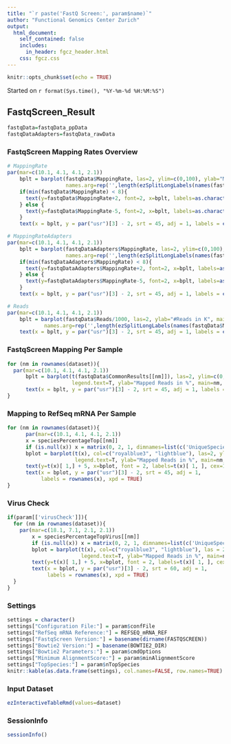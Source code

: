 ```yaml
---
title: "`r paste('FastQ Screen:', param$name)`"
author: "Functional Genomics Center Zurich"
output: 
  html_document:
    self_contained: false
    includes:
      in_header: fgcz_header.html
    css: fgcz.css
---
```


```r
knitr::opts_chunk$set(echo = TRUE)
```
Started on `r format(Sys.time(), "%Y-%m-%d %H:%M:%S")`

## FastqScreen_Result {.tabset}

```r
fastqData=fastqData_ppData
fastqDataAdapters=fastqData_rawData
```


### FastqScreen Mapping Rates Overview

```r
# MappingRate
par(mar=c(10.1, 4.1, 4.1, 2.1))
    bplt = barplot(fastqData$MappingRate, las=2, ylim=c(0,100), ylab="MappedReads in %", main="Overall MappingRate", col="royalblue3",
                   names.arg=rep('',length(ezSplitLongLabels(names(fastqData$MappingRate)))))
    if(min(fastqData$MappingRate) < 8){
      text(y=fastqData$MappingRate+2, font=2, x=bplt, labels=as.character(fastqData$MappingRate), cex= 1, xpd=TRUE)
    } else {
      text(y=fastqData$MappingRate-5, font=2, x=bplt, labels=as.character(fastqData$MappingRate), cex= 1.1, col='white', xpd=TRUE)
    }
    text(x = bplt, y = par("usr")[3] - 2, srt = 45, adj = 1, labels = ezSplitLongLabels(names(fastqData$MappingRate)), xpd = TRUE)

# MappingRateAdapters
par(mar=c(10.1, 4.1, 4.1, 2.1))
    bplt = barplot(fastqDataAdapters$MappingRate, las=2, ylim=c(0,100), ylab="MappedReads in %", main="MappingRate to Adapters without trimming", col="royalblue3",
                   names.arg=rep('',length(ezSplitLongLabels(names(fastqDataAdapters$MappingRate)))))
    if(min(fastqDataAdapters$MappingRate) < 8){
      text(y=fastqDataAdapters$MappingRate+2, font=2, x=bplt, labels=as.character(fastqDataAdapters$MappingRate), cex= 1, xpd=TRUE)
    } else {
      text(y=fastqDataAdapters$MappingRate-5, font=2, x=bplt, labels=as.character(fastqDataAdapters$MappingRate), cex= 1.1, col='white', xpd=TRUE)
    }
    text(x = bplt, y = par("usr")[3] - 2, srt = 45, adj = 1, labels = ezSplitLongLabels(names(fastqDataAdapters$MappingRate)), xpd = TRUE)

# Reads
par(mar=c(10.1, 4.1, 4.1, 2.1))
    bplt = barplot(fastqData$Reads/1000, las=2, ylab="#Reads in K", main="ProcessedReads", col="lightblue",
            names.arg=rep('',length(ezSplitLongLabels(names(fastqData$MappingRate)))))
    text(x = bplt, y = par("usr")[3] - 2, srt = 45, adj = 1, labels = ezSplitLongLabels(names(fastqData$MappingRate)), xpd = TRUE)
```

### FastqScreen Mapping Per Sample

```r
for (nm in rownames(dataset)){
  par(mar=c(10.1, 4.1, 4.1, 2.1))
      bplt = barplot(t(fastqData$CommonResults[[nm]]), las=2, ylim=c(0,100), 
                     legend.text=T, ylab="Mapped Reads in %", main=nm, names.arg=rep('', nrow(fastqData$CommonResults[[nm]])))
      text(x = bplt, y = par("usr")[3] - 2, srt = 45, adj = 1, labels = rownames(fastqData$CommonResults[[nm]]), xpd = TRUE)
}
```

### Mapping to RefSeq mRNA Per Sample

```r
for (nm in rownames(dataset)){
      par(mar=c(10.1, 4.1, 4.1, 2.1))
      x = speciesPercentageTop[[nm]]
      if (is.null(x)) x = matrix(0, 2, 1, dimnames=list(c('UniqueSpeciesHits','MultipleSpeciesHits'),'Misc'))
      bplot = barplot(t(x), col=c("royalblue3", "lightblue"), las=2, ylim=c(0,100),
                      legend.text=T, ylab="Mapped Reads in %", main=nm, names.arg=rep('',nrow(x)) )
      text(y=t(x)[ 1,] + 5, x=bplot, font = 2, labels=t(x)[ 1, ], cex=1.1, col='black')
      text(x = bplot, y = par("usr")[3] - 2, srt = 45, adj = 1, 
           labels = rownames(x), xpd = TRUE)
}
```

### Virus Check

```r
if(param[['virusCheck']]){
  for (nm in rownames(dataset)){ 
    par(mar=c(18.1, 7.1, 2.1, 2.1))
        x = speciesPercentageTopVirus[[nm]]
        if (is.null(x)) x = matrix(0, 2, 1, dimnames=list(c('UniqueSpeciesHits','MultipleSpeciesHits'),'Misc'))
        bplot = barplot(t(x), col=c("royalblue3", "lightblue"), las = 2, ylim = c(0,100),
                        legend.text=T, ylab="Mapped Reads in %", main=nm, names.arg=rep('',nrow(x)) )
        text(y=t(x)[ 1,] + 5, x=bplot, font = 2, labels=t(x)[ 1, ], cex = 1.1, col = 'black')
        text(x = bplot, y = par("usr")[3] - 2, srt = 60, adj = 1, 
             labels = rownames(x), xpd = TRUE)
  }
}
```

### Settings
```r
settings = character()
settings["Configuration File:"] = param$confFile
settings["RefSeq mRNA Reference:"] = REFSEQ_mRNA_REF
settings["FastqScreen Version:"] = basename(dirname(FASTQSCREEN))
settings["Bowtie2 Version:"] = basename(BOWTIE2_DIR)
settings["Bowtie2 Parameters:"] = param$cmdOptions
settings["Minimum AlignmentScore:"] = param$minAlignmentScore
settings["TopSpecies:"] = param$nTopSpecies
knitr::kable(as.data.frame(settings), col.names=FALSE, row.names=TRUE)
```


### Input Dataset
```r
ezInteractiveTableRmd(values=dataset)
```

### SessionInfo
```r
sessionInfo()
```
